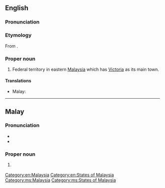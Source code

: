 ==English==
{{wikipedia}}

===Pronunciation===
{{rfp|en|}}

===Etymology===
From {{bor|en|ms|Labuan}}.

===Proper noun===
{{en-proper noun}}

# Federal territory in eastern [[Malaysia]] which has [[Victoria]] as its main town.

====Translations====
{{trans-top|Federal territory in Malaysia}}
* Malay: {{t|ms|Labuan}}
{{trans-mid}}
{{trans-bottom}}

[[Category:en:Malaysia]]
[[Category:en:States of Malaysia]]

----

==Malay==
{{wikipedia|lang=ms}}

===Pronunciation===
* {{IPA|ms|/labuan/}}
* {{rhymes|ms|uan|wan|an}}

===Proper noun===
{{ms-proper noun|j=لابوان}}

# {{l|en|Labuan}} {{qualifier|Federal territory in Malaysia}}

[[Category:ms:Malaysia]]
[[Category:ms:States of Malaysia]]